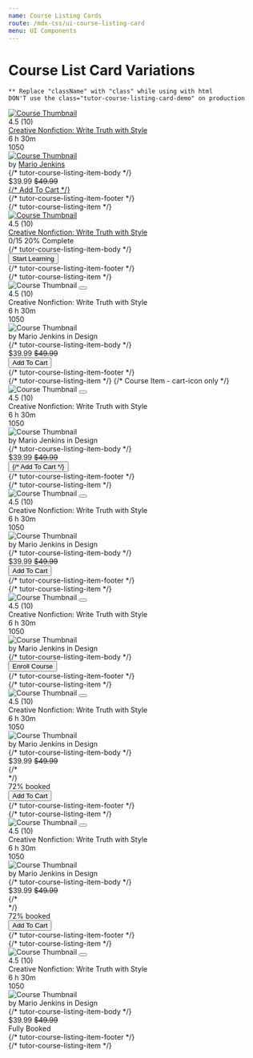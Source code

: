 ```yaml
---
name: Course Listing Cards
route: /mdx-css/ui-course-listing-card
menu: UI Components
---
```



# Course List Card Variations 

`** Replace "className" with "class" while using with html`  <br />
`DON'T use the class="tutor-course-listing-card-demo" on production` <br />

<Playground>
	<div class="tutor-course-listing tutor-course-listing-card-demo">
		<div class="tutor-course-listing-item tutor-course-listing-item-sm">
			<div class="tutor-course-listing-item-head tutor-d-flex">
				<a href="#">
					<img
						src="https://preview.tutorlms.com/marketplace/wp-content/uploads/sites/6/2019/05/course-thumb-17.jpg"
						alt="Course Thumbnail"
					/>
				</a>
				<a href="#" className="save-bookmark-btn bookmark-is-filled tutor-d-flex tutor-align-items-center tutor-justify-content-center"><span className="tutor-icon-fav-full-filled"></span></a>
			</div>
			<div class="tutor-course-listing-item-body tutor-px-20 tutor-pt-18 tutor-pb-15">
				<div class="list-item-rating tutor-d-flex">
					<div className="tutor-ratings tutor-is-sm">
						<div className="tutor-rating-stars">
							<span className="tutor-icon-star-full-filled"></span>
							<span className="tutor-icon-star-full-filled"></span>
							<span className="tutor-icon-star-full-filled"></span>
							<span className="tutor-icon-star-half-filled"></span>
							<span className="tutor-icon-star-line-filled"></span>
						</div>
						<div className="tutor-rating-text tutor-color-text-subsued tutor-text-medium-small">4.5 (10)</div>
					</div>
				</div>
				<div class="list-item-title tutor-text-medium-h6 tutor-color-text-primary">
					<a href="#">
						Creative Nonfiction: Write Truth with Style
					</a>
				</div>
				<div class="list-item-meta tutor-text-medium-small tutor-color-text-primary tutor-d-flex tutor-mt-10">
					<div class="tutor-d-flex tutor-align-items-center">
						<span class="meta-icon tutor-icon-clock-filled tutor-color-text-hints"></span>
						<span>6 h 30m</span>
					</div>
					<div class="tutor-d-flex tutor-align-items-center">
						<span class="meta-icon tutor-icon-user-filled tutor-color-text-hints"></span>
						<span>1050</span>
					</div>
				</div>
				<div class="list-item-author tutor-d-flex tutor-align-items-center tutor-mt-18">
					<div class="tutor-avatar">
						<a href="#">
							<img src="https://i.imgur.com/CckCKYQ.jpeg" alt="Course Thumbnail" />
						</a>
					</div>
					<div className="tutor-color-text-subsued tutor-text-regular-caption">
						by <span className="tutor-text-medium-caption tutor-color-text-primary"><a href="#">Mario Jenkins</a></span>
					</div>
				</div>
			</div> {/* tutor-course-listing-item-body */}
			<div class="tutor-course-listing-item-footer has-border tutor-py-10 tutor-px-20">
				<div class="tutor-d-flex tutor-align-items-center tutor-justify-content-between">
					<div class="list-item-price tutor-d-flex tutor-align-items-center">
						<span class="price tutor-text-bold-h6 tutor-color-text-primary">$39.99</span>
						<span class="discount tutor-text-regular-caption tutor-color-text-hints">
							<del>$49.99</del>
						</span>
					</div>
					<div class="list-item-button">
						<a href="#" className="tutor-btn tutor-btn-icon tutor-btn-disable-outline tutor-btn-ghost tutor-no-hover tutor-btn-md">
							<span className="btn-icon tutor-icon-cart-line-filled"></span>
							{/* <span>Add To Cart</span> */}
						</a>
					</div>
				</div>
			</div> {/* tutor-course-listing-item-footer */}
		</div> {/* tutor-course-listing-item */}
		<div class="tutor-course-listing-item tutor-course-listing-item-sm">
			<div class="tutor-course-listing-item-head tutor-d-flex">
				<a href="#">
					<img
						src="https://preview.tutorlms.com/marketplace/wp-content/uploads/sites/6/2019/05/course-thumb-17.jpg"
						alt="Course Thumbnail"
					/>
				</a>
				<a href="#" className="save-bookmark-btn bookmark-is-filled tutor-d-flex tutor-align-items-center tutor-justify-content-center"><span className="tutor-icon-fav-full-filled"></span></a>
			</div>
			<div class="tutor-course-listing-item-body tutor-px-20 tutor-pt-22 tutor-pb-15">
				<div class="list-item-rating tutor-d-flex">
					<div className="tutor-ratings tutor-is-sm">
						<div className="tutor-rating-stars">
							<span className="tutor-icon-star-full-filled"></span>
							<span className="tutor-icon-star-full-filled"></span>
							<span className="tutor-icon-star-full-filled"></span>
							<span className="tutor-icon-star-half-filled"></span>
							<span className="tutor-icon-star-line-filled"></span>
						</div>
						<div className="tutor-rating-text tutor-color-text-subsued tutor-text-medium-small">4.5 (10)</div>
					</div>
				</div>
				<div class="list-item-title tutor-text-bold-body tutor-color-text-primary tutor-mt-10">
					<a href="#">
						Creative Nonfiction: Write Truth with Style
					</a>
				</div>
				<div class="list-item-progress tutor-mt-16">
					<div class="tutor-text-regular-body tutor-color-text-subsued tutor-d-flex tutor-align-items-center tutor-justify-content-between">
						<span class="progress-steps">0/15</span>
						<span class="progress-percentage">20% Complete</span>
					</div>
					<div class="progress-bar tutor-mt-10" style={{'--progress-value':'20%'}}><span class="progress-value"></span></div>
				</div>
			</div> {/* tutor-course-listing-item-body */}
			<div class="tutor-course-listing-item-footer tutor-pt-5 tutor-pb-15 tutor-px-20">
				<div class="list-item-button">
					<button class="tutor-btn tutor-btn-icon- tutor-btn-disable-outline tutor-btn-md tutor-btn-full">Start Learning</button>
				</div>
			</div> {/* tutor-course-listing-item-footer */}
		</div> {/* tutor-course-listing-item */}
		<div class="tutor-course-listing-item">
			<div class="tutor-course-listing-item-head tutor-d-flex">
				<img
					src="https://preview.tutorlms.com/marketplace/wp-content/uploads/sites/6/2019/05/course-thumb-17.jpg"
					alt="Course Thumbnail"
				/>
				<button className="save-bookmark-btn tutor-d-flex tutor-align-items-center tutor-justify-content-center"><span className="tutor-icon-fav-line-filled"></span></button>
			</div>
			<div class="tutor-course-listing-item-body tutor-px-20 tutor-py-18">
				<div class="list-item-rating tutor-d-flex">
					<div className="tutor-ratings">
						<div className="tutor-rating-stars">
							<span className="tutor-icon-star-full-filled"></span>
							<span className="tutor-icon-star-full-filled"></span>
							<span className="tutor-icon-star-full-filled"></span>
							<span className="tutor-icon-star-half-filled"></span>
							<span className="tutor-icon-star-line-filled"></span>
						</div>
						<div className="tutor-rating-text">4.5 (10)</div>
					</div>
				</div>
				<div class="list-item-title tutor-text-medium-h5 tutor-color-text-primary">
					Creative Nonfiction: Write Truth with Style
				</div>
				<div class="list-item-meta tutor-text-medium-caption tutor-color-text-primary tutor-d-flex tutor-mt-10">
					<div class="tutor-d-flex tutor-align-items-center">
						<span class="meta-icon tutor-icon-clock-filled tutor-color-text-hints"></span>
						<span>6 h 30m</span>
					</div>
					<div class="tutor-d-flex tutor-align-items-center">
						<span class="meta-icon tutor-icon-user-filled tutor-color-text-hints"></span>
						<span>1050</span>
					</div>
				</div>
				<div class="list-item-author tutor-d-flex tutor-align-items-center tutor-mt-30">
					<div class="tutor-avatar">
						<img src="https://i.imgur.com/CckCKYQ.jpeg" alt="Course Thumbnail" />
					</div>
					<div className="tutor-text-regular-caption tutor-color-text-subsued">
						by <span className="tutor-text-medium-caption tutor-color-text-primary">Mario Jenkins </span>
						in <span className="tutor-text-medium-caption tutor-color-text-primary">Design</span>
					</div>
				</div>
			</div> {/* tutor-course-listing-item-body */}
			<div class="tutor-course-listing-item-footer has-border tutor-py-15 tutor-px-20">
				<div class="tutor-d-flex tutor-align-items-center tutor-justify-content-between">
					<div class="list-item-price tutor-d-flex tutor-align-items-center">
						<span class="price tutor-text-bold-h6 tutor-color-text-primary">$39.99</span>
						<span class="discount tutor-text-regular-caption tutor-color-text-hints">
							<del>$49.99</del>
						</span>
					</div>
					<div class="list-item-button">
						<button className="tutor-btn tutor-btn-icon tutor-btn-disable-outline tutor-btn-ghost tutor-no-hover tutor-btn-md">
							<span className="btn-icon tutor-icon-cart-line-filled"></span>
							<span>Add To Cart</span>
						</button>
					</div>
				</div>
			</div> {/* tutor-course-listing-item-footer */}
		</div> {/* tutor-course-listing-item */}
		{/* Course Item - cart-icon only */}
		<div class="tutor-course-listing-item">
			<div class="tutor-course-listing-item-head tutor-d-flex">
				<img
					src="https://preview.tutorlms.com/marketplace/wp-content/uploads/sites/6/2019/05/course-thumb-17.jpg"
					alt="Course Thumbnail"
				/>
				<button className="save-bookmark-btn tutor-d-flex tutor-align-items-center tutor-justify-content-center"><span className="tutor-icon-fav-line-filled"></span></button>
			</div>
			<div class="tutor-course-listing-item-body tutor-px-20 tutor-py-18">
				<div class="list-item-rating tutor-d-flex">
					<div className="tutor-ratings">
						<div className="tutor-rating-stars">
							<span className="tutor-icon-star-full-filled"></span>
							<span className="tutor-icon-star-full-filled"></span>
							<span className="tutor-icon-star-full-filled"></span>
							<span className="tutor-icon-star-half-filled"></span>
							<span className="tutor-icon-star-line-filled"></span>
						</div>
						<div className="tutor-rating-text">4.5 (10)</div>
					</div>
				</div>
				<div class="list-item-title tutor-text-medium-h5 tutor-color-text-primary">
					Creative Nonfiction: Write Truth with Style
				</div>
				<div class="list-item-meta tutor-text-medium-caption tutor-color-text-primary tutor-d-flex tutor-mt-10">
					<div class="tutor-d-flex tutor-align-items-center">
						<span class="meta-icon tutor-icon-clock-filled tutor-color-text-hints"></span>
						<span>6 h 30m</span>
					</div>
					<div class="tutor-d-flex tutor-align-items-center">
						<span class="meta-icon tutor-icon-user-filled tutor-color-text-hints"></span>
						<span>1050</span>
					</div>
				</div>
				<div class="list-item-author tutor-d-flex tutor-align-items-center tutor-mt-30">
					<div class="tutor-avatar">
						<img src="https://i.imgur.com/CckCKYQ.jpeg" alt="Course Thumbnail" />
					</div>
					<div className="tutor-text-regular-caption tutor-color-text-subsued">
						by <span className="tutor-text-medium-caption tutor-color-text-primary">Mario Jenkins </span>
						in <span className="tutor-text-medium-caption tutor-color-text-primary">Design</span>
					</div>
				</div>
			</div> {/* tutor-course-listing-item-body */}
			<div class="tutor-course-listing-item-footer has-border tutor-py-15 tutor-px-20">
				<div class="tutor-d-flex tutor-align-items-center tutor-justify-content-between">
					<div class="list-item-price tutor-d-flex tutor-align-items-center">
						<span class="price tutor-text-bold-h6 tutor-color-text-primary">$39.99</span>
						<span class="discount tutor-text-regular-caption tutor-color-text-hints">
							<del>$49.99</del>
						</span>
					</div>
					<div class="list-item-button">
						<button className="tutor-btn tutor-btn-icon tutor-btn-disable-outline tutor-btn-ghost tutor-no-hover tutor-btn-md">
							<span className="btn-icon tutor-icon-cart-line-filled"></span>
							{/* <span>Add To Cart</span> */}
						</button>
					</div>
				</div>
			</div> {/* tutor-course-listing-item-footer */}
		</div> {/* tutor-course-listing-item */}
		<div class="tutor-course-listing-item">
			<div class="tutor-course-listing-item-head tutor-d-flex">
				<img
					src="https://preview.tutorlms.com/marketplace/wp-content/uploads/sites/6/2019/05/course-thumb-17.jpg"
					alt="Course Thumbnail"
				/>
				<button className="save-bookmark-btn tutor-d-flex tutor-align-items-center tutor-justify-content-center"><span className="tutor-icon-fav-line-filled"></span></button>
			</div>
			<div class="tutor-course-listing-item-body tutor-px-20 tutor-py-18">
				<div class="list-item-rating tutor-d-flex">
					<div className="tutor-ratings">
						<div className="tutor-rating-stars">
							<span className="tutor-icon-star-full-filled"></span>
							<span className="tutor-icon-star-full-filled"></span>
							<span className="tutor-icon-star-full-filled"></span>
							<span className="tutor-icon-star-half-filled"></span>
							<span className="tutor-icon-star-line-filled"></span>
						</div>
						<div className="tutor-rating-text">4.5 (10)</div>
					</div>
				</div>
				<div class="list-item-title tutor-text-medium-h5 tutor-color-text-primary">
					Creative Nonfiction: Write Truth with Style
				</div>
				<div class="list-item-meta tutor-text-medium-caption tutor-color-text-primary tutor-d-flex tutor-mt-10">
					<div class="tutor-d-flex tutor-align-items-center">
						<span class="meta-icon tutor-icon-clock-filled tutor-color-text-hints"></span>
						<span>6 h 30m</span>
					</div>
					<div class="tutor-d-flex tutor-align-items-center">
						<span class="meta-icon tutor-icon-user-filled tutor-color-text-hints"></span>
						<span>1050</span>
					</div>
				</div>
				<div class="list-item-author tutor-d-flex tutor-align-items-center tutor-mt-30">
					<div class="tutor-avatar">
						<img src="https://i.imgur.com/CckCKYQ.jpeg" alt="Course Thumbnail" />
					</div>
					<div className="tutor-text-regular-caption tutor-color-text-subsued">
						by <span className="tutor-text-medium-caption tutor-color-text-primary">Mario Jenkins </span>
						in <span className="tutor-text-medium-caption tutor-color-text-primary">Design</span>
					</div>
				</div>
			</div> {/* tutor-course-listing-item-body */}
			<div class="tutor-course-listing-item-footer has-border tutor-py-15 tutor-px-20">
				<div class="list-item-price-with-booking tutor-d-flex tutor-align-items-center tutor-justify-content-between">
					<div class="list-item-price tutor-d-flex tutor-align-items-center">
						<span class="price tutor-text-bold-h6 tutor-color-text-primary">$39.99</span>
						<span class="discount tutor-text-regular-caption tutor-color-text-hints">
							<del>$49.99</del>
						</span>
					</div>
				</div>
				<div class="list-item-button tutor-mt-15">
					<button className="tutor-btn tutor-btn-icon tutor-btn-disable-outline tutor-btn-md tutor-btn-full">
						<span className="btn-icon tutor-icon-cart-line-filled"></span>
						<span>Add To Cart</span>
					</button>
				</div>
			</div> {/* tutor-course-listing-item-footer */}
		</div> {/* tutor-course-listing-item */}
		<div class="tutor-course-listing-item">
			<div class="tutor-course-listing-item-head tutor-d-flex">
				<img
					src="https://preview.tutorlms.com/marketplace/wp-content/uploads/sites/6/2019/05/course-thumb-17.jpg"
					alt="Course Thumbnail"
				/>
				<button className="save-bookmark-btn tutor-d-flex tutor-align-items-center tutor-justify-content-center"><span className="tutor-icon-fav-line-filled"></span></button>
			</div>
			<div class="tutor-course-listing-item-body tutor-px-20 tutor-py-18">
				<div class="list-item-rating tutor-d-flex">
					<div className="tutor-ratings">
						<div className="tutor-rating-stars">
							<span className="tutor-icon-star-full-filled"></span>
							<span className="tutor-icon-star-full-filled"></span>
							<span className="tutor-icon-star-full-filled"></span>
							<span className="tutor-icon-star-half-filled"></span>
							<span className="tutor-icon-star-line-filled"></span>
						</div>
						<div className="tutor-rating-text">4.5 (10)</div>
					</div>
				</div>
				<div class="list-item-title tutor-text-medium-h5 tutor-color-text-primary">
					Creative Nonfiction: Write Truth with Style
				</div>
				<div class="list-item-meta tutor-text-medium-caption tutor-color-text-primary tutor-d-flex tutor-mt-10">
					<div class="tutor-d-flex tutor-align-items-center">
						<span class="meta-icon tutor-icon-clock-filled tutor-color-text-hints"></span>
						<span>6 h 30m</span>
					</div>
					<div class="tutor-d-flex tutor-align-items-center">
						<span class="meta-icon tutor-icon-user-filled tutor-color-text-hints"></span>
						<span>1050</span>
					</div>
				</div>
				<div class="list-item-author tutor-d-flex tutor-align-items-center tutor-mt-30">
					<div class="tutor-avatar">
						<img src="https://i.imgur.com/CckCKYQ.jpeg" alt="Course Thumbnail" />
					</div>
					<div className="tutor-text-regular-caption tutor-color-text-subsued">
						by <span className="tutor-text-medium-caption tutor-color-text-primary">Mario Jenkins </span>
						in <span className="tutor-text-medium-caption tutor-color-text-primary">Design</span>
					</div>
				</div>
			</div> {/* tutor-course-listing-item-body */}
			<div class="tutor-course-listing-item-footer tutor-py-15 tutor-px-20">
				<div class="list-item-button">
					<button class="tutor-btn tutor-btn-icon- tutor-btn-disable-outline tutor-btn-md tutor-btn-full">Enroll Course</button>
				</div>
			</div> {/* tutor-course-listing-item-footer */}
		</div> {/* tutor-course-listing-item */}
		<div class="tutor-course-listing-item">
			<div class="tutor-course-listing-item-head tutor-d-flex">
				<img
					src="https://preview.tutorlms.com/marketplace/wp-content/uploads/sites/6/2019/05/course-thumb-17.jpg"
					alt="Course Thumbnail"
				/>
				<button className="save-bookmark-btn tutor-d-flex tutor-align-items-center tutor-justify-content-center"><span className="tutor-icon-fav-line-filled"></span></button>
			</div>
			<div class="tutor-course-listing-item-body tutor-px-20 tutor-py-18">
				<div class="list-item-rating tutor-d-flex">
					<div className="tutor-ratings">
						<div className="tutor-rating-stars">
							<span className="tutor-icon-star-full-filled"></span>
							<span className="tutor-icon-star-full-filled"></span>
							<span className="tutor-icon-star-full-filled"></span>
							<span className="tutor-icon-star-half-filled"></span>
							<span className="tutor-icon-star-line-filled"></span>
						</div>
						<div className="tutor-rating-text">4.5 (10)</div>
					</div>
				</div>
				<div class="list-item-title tutor-text-medium-h5 tutor-color-text-primary">
					Creative Nonfiction: Write Truth with Style
				</div>
				<div class="list-item-meta tutor-text-medium-caption tutor-color-text-primary tutor-d-flex tutor-mt-10">
					<div class="tutor-d-flex tutor-align-items-center">
						<span class="meta-icon tutor-icon-clock-filled tutor-color-text-hints"></span>
						<span>6 h 30m</span>
					</div>
					<div class="tutor-d-flex tutor-align-items-center">
						<span class="meta-icon tutor-icon-user-filled tutor-color-text-hints"></span>
						<span>1050</span>
					</div>
				</div>
				<div class="list-item-author tutor-d-flex tutor-align-items-center tutor-mt-30">
					<div class="tutor-avatar">
						<img src="https://i.imgur.com/CckCKYQ.jpeg" alt="Course Thumbnail" />
					</div>
					<div className="tutor-text-regular-caption tutor-color-text-subsued">
						by <span className="tutor-text-medium-caption tutor-color-text-primary">Mario Jenkins </span>
						in <span className="tutor-text-medium-caption tutor-color-text-primary">Design</span>
					</div>
				</div>
			</div> {/* tutor-course-listing-item-body */}
			<div class="tutor-course-listing-item-footer has-border tutor-py-15 tutor-px-20">
				<div class="list-item-price-with-booking tutor-d-flex tutor-align-items-center tutor-justify-content-between">
					<div class="list-item-price tutor-d-flex tutor-align-items-center">
						<span class="price tutor-text-bold-h6 tutor-color-text-primary">$39.99</span>
						<span class="discount tutor-text-regular-caption tutor-color-text-hints">
							<del>$49.99</del>
						</span>
					</div>
					<div class="list-item-booking tutor-d-flex tutor-align-items-center">
						<div class="booking-progress tutor-d-flex">
							<div class="circle-progress" style={{"--pro": "72%"}}></div>
							{/* <div class="circle-progress progress-full" style={{"--pro": "100%"}}></div> */}
						</div>
						<div class="tutor-text-medium-caption tutor-color-text-primary">72% booked</div>
					</div>
				</div>
				<div class="list-item-button tutor-mt-15">
					<button className="tutor-btn tutor-btn-icon tutor-btn-disable-outline tutor-btn-md tutor-btn-full">
						<span className="btn-icon tutor-icon-cart-line-filled"></span>
						<span>Add To Cart</span>
					</button>
				</div>
			</div> {/* tutor-course-listing-item-footer */}
		</div> {/* tutor-course-listing-item */}
		<div class="tutor-course-listing-item">
			<div class="tutor-course-listing-item-head tutor-d-flex">
				<img
					src="https://preview.tutorlms.com/marketplace/wp-content/uploads/sites/6/2019/05/course-thumb-17.jpg"
					alt="Course Thumbnail"
				/>
				<button className="save-bookmark-btn tutor-d-flex tutor-align-items-center tutor-justify-content-center"><span className="tutor-icon-fav-line-filled"></span></button>
			</div>
			<div class="tutor-course-listing-item-body tutor-px-20 tutor-py-18">
				<div class="list-item-rating tutor-d-flex">
					<div className="tutor-ratings">
						<div className="tutor-rating-stars">
							<span className="tutor-icon-star-full-filled"></span>
							<span className="tutor-icon-star-full-filled"></span>
							<span className="tutor-icon-star-full-filled"></span>
							<span className="tutor-icon-star-half-filled"></span>
							<span className="tutor-icon-star-line-filled"></span>
						</div>
						<div className="tutor-rating-text">4.5 (10)</div>
					</div>
				</div>
				<div class="list-item-title tutor-text-medium-h5 tutor-color-text-primary">
					Creative Nonfiction: Write Truth with Style
				</div>
				<div class="list-item-meta tutor-text-medium-caption tutor-color-text-primary tutor-d-flex tutor-mt-10">
					<div class="tutor-d-flex tutor-align-items-center">
						<span class="meta-icon tutor-icon-clock-filled tutor-color-text-hints"></span>
						<span>6 h 30m</span>
					</div>
					<div class="tutor-d-flex tutor-align-items-center">
						<span class="meta-icon tutor-icon-user-filled tutor-color-text-hints"></span>
						<span>1050</span>
					</div>
				</div>
				<div class="list-item-author tutor-d-flex tutor-align-items-center tutor-mt-30">
					<div class="tutor-avatar">
						<img src="https://i.imgur.com/CckCKYQ.jpeg" alt="Course Thumbnail" />
					</div>
					<div className="tutor-text-regular-caption tutor-color-text-subsued">
						by <span className="tutor-text-medium-caption tutor-color-text-primary">Mario Jenkins </span>
						in <span className="tutor-text-medium-caption tutor-color-text-primary">Design</span>
					</div>
				</div>
			</div> {/* tutor-course-listing-item-body */}
			<div class="tutor-course-listing-item-footer has-border tutor-py-15 tutor-px-20">
				<div class="list-item-price-with-booking tutor-d-flex tutor-align-items-center tutor-justify-content-between">
					<div class="list-item-price tutor-d-flex tutor-align-items-center">
						<span class="price tutor-text-bold-h6 tutor-color-text-primary">$39.99</span>
						<span class="discount tutor-text-regular-caption tutor-color-text-hints">
							<del>$49.99</del>
						</span>
					</div>
					<div class="list-item-booking tutor-d-flex tutor-align-items-center">
						<div class="booking-progress tutor-d-flex">
							{/* <div class="circle-progress" style={{"--pro": "72%"}}></div> */}
							<div class="circle-progress progress-full" style={{"--pro": "100%"}}></div>
						</div>
						<div class="tutor-text-medium-caption tutor-color-text-primary">72% booked</div>
					</div>
				</div>
				<div class="list-item-button tutor-mt-15">
					<button className="tutor-btn tutor-btn-icon tutor-btn-disable-outline tutor-btn-md tutor-btn-full">
						<span className="btn-icon tutor-icon-cart-line-filled"></span>
						<span>Add To Cart</span>
					</button>
				</div>
			</div> {/* tutor-course-listing-item-footer */}
		</div> {/* tutor-course-listing-item */}
		<div class="tutor-course-listing-item">
			<div class="tutor-course-listing-item-head tutor-d-flex">
				<img
					src="https://preview.tutorlms.com/marketplace/wp-content/uploads/sites/6/2019/05/course-thumb-17.jpg"
					alt="Course Thumbnail"
				/>
				<button className="save-bookmark-btn tutor-d-flex tutor-align-items-center tutor-justify-content-center"><span className="tutor-icon-fav-line-filled"></span></button>
			</div>
			<div class="tutor-course-listing-item-body tutor-px-20 tutor-py-18">
				<div class="list-item-rating tutor-d-flex">
					<div className="tutor-ratings">
						<div className="tutor-rating-stars">
							<span className="tutor-icon-star-full-filled"></span>
							<span className="tutor-icon-star-full-filled"></span>
							<span className="tutor-icon-star-full-filled"></span>
							<span className="tutor-icon-star-half-filled"></span>
							<span className="tutor-icon-star-line-filled"></span>
						</div>
						<div className="tutor-rating-text">4.5 (10)</div>
					</div>
				</div>
				<div class="list-item-title tutor-text-medium-h5 tutor-color-text-primary">
					Creative Nonfiction: Write Truth with Style
				</div>
				<div class="list-item-meta tutor-text-medium-caption tutor-color-text-primary tutor-d-flex tutor-mt-10">
					<div class="tutor-d-flex tutor-align-items-center">
						<span class="meta-icon tutor-icon-clock-filled tutor-color-text-hints"></span>
						<span>6 h 30m</span>
					</div>
					<div class="tutor-d-flex tutor-align-items-center">
						<span class="meta-icon tutor-icon-user-filled tutor-color-text-hints"></span>
						<span>1050</span>
					</div>
				</div>
				<div class="list-item-author tutor-d-flex tutor-align-items-center tutor-mt-30">
					<div class="tutor-avatar">
						<img src="https://i.imgur.com/CckCKYQ.jpeg" alt="Course Thumbnail" />
					</div>
					<div className="tutor-text-regular-caption tutor-color-text-subsued">
						by <span className="tutor-text-medium-caption tutor-color-text-primary">Mario Jenkins </span>
						in <span className="tutor-text-medium-caption tutor-color-text-primary">Design</span>
					</div>
				</div>
			</div> {/* tutor-course-listing-item-body */}
			<div class="tutor-course-listing-item-footer has-border tutor-py-15 tutor-px-20">
				<div class="tutor-d-flex tutor-align-items-center tutor-justify-content-between">
					<div class="list-item-price tutor-d-flex tutor-align-items-center">
						<span class="price tutor-text-bold-h6 tutor-color-text-primary">$39.99</span>
						<span class="discount tutor-text-regular-caption tutor-color-text-hints">
							<del>$49.99</del>
						</span>
					</div>
					<div class="list-item-booking-with-booking tutor-d-flex tutor-align-items-center">
						<div class="list-item-booking booking-full tutor-d-flex tutor-align-items-center">
							<div class="booking-progress tutor-d-flex">
								<span className="btn-icon tutor-color-design-warning tutor-icon-circle-outline-info-filled"></span>
							</div>
							<div class="tutor-text-medium-caption tutor-color-text-primary">Fully Booked</div>
						</div>
					</div>
				</div>
			</div> {/* tutor-course-listing-item-footer */}
		</div> {/* tutor-course-listing-item */}
	</div>
</Playground>